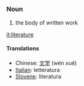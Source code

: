 =={{en}}==
===Noun===
# the body of written work

[[it:literature]]


==== Translations ====
*Chinese: [[文学]] (wén xué)
* [[Italian]]: letteratura
* [[Slovene]]: literatura